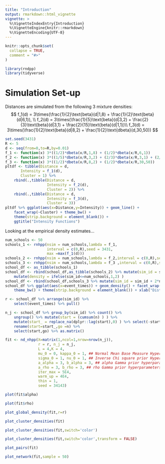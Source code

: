 ```yaml
---
title: "Introduction"
output: rmarkdown::html_vignette
vignette: >
  %\VignetteIndexEntry{Introduction}
  %\VignetteEngine{knitr::rmarkdown}
  %\VignetteEncoding{UTF-8}
---
```


```r
knitr::opts_chunk$set(
  collapse = TRUE,
  comment = "#>"
)
```

```r
library(rndpp)
library(tidyverse)
```


# Simulation Set-up

Distances are simulated from the following 3 mixture densities:
$$
f_1(d) = 3\times(\frac{1}{2}\text{beta}(d|1,8) + \frac{1}{2}\text{beta}(d|6,1)), \\
f_2(d) = 3\times(\frac{1}{5}\text{beta}(d|3,2) + \frac{2}{3}\text{beta}(d|3,1) + \frac{2}{15}\text{beta}(d|1,1))\\
f_3(d) = 3\times(\frac{1}{2}\text{beta}(d|8,2) + \frac{1}{2}\text{dbeta}(d,30,50))
$$


```r
set.seed(3431)
R <- 5
d <- seq(from=0,to=R,by=0.01)
f_1 <- function(x) 3*((1/2)*dbeta(x/R,1,8) + (1/2)*dbeta(x/R,6,1))
f_2 <- function(x) 3*((1/5)*dbeta(x/R,3,2) + (2/3)*dbeta(x/R,3,1) + (2/15)*dbeta(x/R,1,1))
f_3 <- function(x) 3*((1/2)*dbeta(x/R,8,2) + (1/2)*dbeta(x/R,30,50))
pltdf <- tibble(Distance = d,
       Intensity = f_1(d),
       Cluster = 1) %>% 
    rbind(.,tibble(Distance = d,
                   Intensity = f_2(d),
                   Cluster = 2)) %>% 
    rbind(.,tibble(Distance = d,
                   Intensity = f_3(d),
                   Cluster = 3))
pltdf %>% ggplot(aes(x=Distance,y=Intensity)) + geom_line() + 
    facet_wrap(~Cluster) + theme_bw() + 
    theme(strip.background = element_blank()) + 
    ggtitle("Intensity Functions")

```


Looking at the empirical density estimates...
```r
num_schools <- 50
schools_1 <- rnhpp(nsim = num_schools,lambda = f_1,
                   interval = c(0,R),seed = 3431,
                   max =max(f_1(d)))
schools_2 <- rnhpp(nsim = num_schools,lambda = f_2,interval = c(0,R),seed = 3431,max = max(f_2(d)))
schools_3 <- rnhpp(nsim = num_schools,lambda = f_3 ,interval = c(0,R),seed = 3431,max = max(f_3(d)))
school_df <- as_tibble(schools_1)
school_df <- rbind(school_df,as_tibble(schools_2) %>% mutate(sim_id = sim_id + num_schools)) %>% 
    mutate(density = ifelse(sim_id<=num_schools,1,2) )
school_df <- rbind(school_df,schools_3 %>% mutate(sim_id = sim_id + 2*num_schools, density=3))
school_df %>% ggplot(aes(x=event_times)) + geom_density() + facet_wrap(~density) + 
    theme_bw() + theme(strip.background = element_blank()) + xlab("Distance")
```

```r
r <- school_df %>% arrange(sim_id) %>% 
    select(event_times) %>% pull()

n_j <- school_df %>% group_by(sim_id) %>% count() %>% 
    ungroup() %>% mutate(start = (cumsum(n) ) ) %>% 
    mutate(start_ = replace_na(dplyr::lag(start),0) ) %>% select(-start) %>% 
    rename(start=start_,go =n) %>% 
    select(start,go) %>% as.matrix()
```


```r
fit <- nd_nhpp(X=matrix(1,ncol=1,nrow=nrow(n_j)),
               r = r, n_j = n_j,
               L = 4,K = 4,
               mu_0 = 0, kappa_0 = 1, ## Normal Mean Base Measure Hyperparameters
               sigma_0 = 1, nu_0 = 1, ## Inverse Chi square prior Hyperparameters
               a_alpha = 3, b_alpha = 3, ## alpha Gamma prior hyperparameters
               a_rho = 3, b_rho = 3, ## rho Gamma prior hyperparameters
               iter_max = 5E4,
               warm_up = 4E4,
               thin = 1,
               seed = 34143)
```


```r
plot(fit$alpha)
```


```r
plot(fit$rho)
```




```r
plot_global_density(fit,r=r)
```


```r
plot_cluster_densities(fit)
```



```r
plot_cluster_densities(fit,switch='color')
```

```r
plot_cluster_densities(fit,switch='color',transform = FALSE)
```



```r
plot_pairs(fit)
```




```r
plot_network(fit,sample = 50)
```



